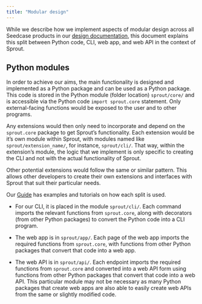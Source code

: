 ```yaml
---
title: "Modular design"
---
```


While we describe how we implement aspects of modular design across all
Seedcase products in our [design
documentation](https://design.seedcase-project.org), this document
explains this split between Python code, CLI, web app, and web API in
the context of Sprout.

## Python modules

In order to achieve our aims, the main functionality is designed and
implemented as a Python package and can be used as a Python package.
This code is stored in the Python module (folder location)
`sprout/core/` and is accessible via the Python code
`import sprout.core` statement. Only external-facing functions would be
exposed to the user and to other programs.

Any extensions would then only need to incorporate and depend on the
`sprout.core` package to get Sprout's functionality. Each extension
would be it's own module within Sprout, with modules named like
`sprout/extension_name/`, for instance, `sprout/cli/`. That way, within
the extension's module, the logic that we implement is only specific to
creating the CLI and not with the actual functionality of Sprout.

Other potential extensions would follow the same or similar pattern.
This allows other developers to create their own extensions and
interfaces with Sprout that suit their particular needs.

Our [Guide](/guide/index.qmd) has examples and tutorials on how each
split is used.

-   For our CLI, it is placed in the module `sprout/cli/`. Each command
    imports the relevant functions from `sprout.core`, along with
    decorators (from other Python packages) to convert the Python code
    into a CLI program.

-   The web app is in `sprout/app/`. Each page of the web app imports
    the required functions from `sprout.core`, with functions from other
    Python packages that convert that code into a web app.

-   The web API is in `sprout/api/`. Each endpoint imports the required
    functions from `sprout.core` and converted into a web API form using
    functions from other Python packages that convert that code into a
    web API. This particular module may not be necessary as many Python
    packages that create web apps are also able to easily create web
    APIs from the same or slightly modified code.

